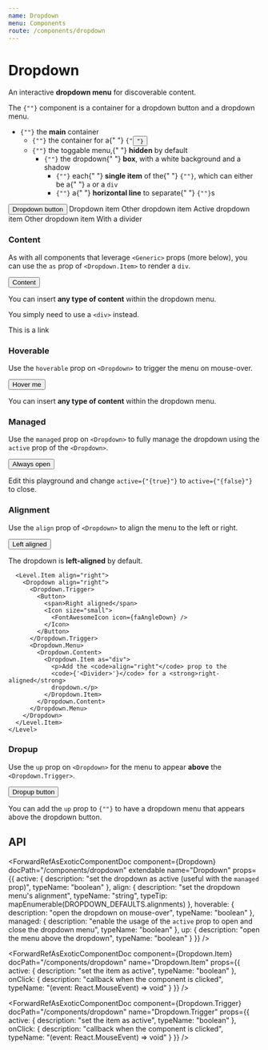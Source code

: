 ```yaml
---
name: Dropdown
menu: Components
route: /components/dropdown
---
```




# Dropdown

An interactive **dropdown menu** for discoverable content.

<Content>
  <p>
    The <code>{"<Dropdown>"}</code> component is a container for a dropdown
    button and a dropdown menu.
  </p>
  <ul>
    <li>
      <code>{"<Dropdown>"}</code> the <strong>main</strong> container
      <ul>
        <li>
          <code>{"<Dropdown.Trigger>"}</code> the container for a{" "}
          <code>{"<Button>"}</code>
        </li>
        <li>
          <code>{"<Dropdown.Menu>"}</code> the toggable menu,{" "}
          <strong>hidden</strong> by default
          <ul>
            <li>
              <code>{"<Dropdown.Content>"}</code> the dropdown{" "}
              <strong>box</strong>, with a white background and a shadow
              <ul>
                <li>
                  <code>{"<Dropdown.Item>"}</code> each{" "}
                  <strong>single item</strong> of the{" "}
                  <code>{"<Dropdown>"}</code>, which can either be a{" "}
                  <code>a</code> or a <code>div</code>
                </li>
                <li>
                  <code>{"<Dropdown.Divider>"}</code> a{" "}
                  <strong>horizontal line</strong> to separate{" "}
                  <code>{"<Dropdown.Item>"}</code>s
                </li>
              </ul>
            </li>
          </ul>
        </li>
      </ul>
    </li>
  </ul>
</Content>

<Playground>
  <div style={{ height: "250px" }}>
    <Dropdown>
      <Dropdown.Trigger>
        <Button>
          <span>Dropdown button</span>
          <Icon size="small">
            <FontAwesomeIcon icon={faAngleDown} />
          </Icon>
        </Button>
      </Dropdown.Trigger>
      <Dropdown.Menu>
        <Dropdown.Content>
          <Dropdown.Item>Dropdown item</Dropdown.Item>
          <Dropdown.Item>Other dropdown item</Dropdown.Item>
          <Dropdown.Item active>Active dropdown item</Dropdown.Item>
          <Dropdown.Item>Other dropdown item</Dropdown.Item>
          <Dropdown.Divider />
          <Dropdown.Item>With a divider</Dropdown.Item>
        </Dropdown.Content>
      </Dropdown.Menu>
    </Dropdown>
  </div>
</Playground>

### Content

As with all components that leverage `<Generic>` props (more below), you can use the `as` prop of `<Dropdown.Item>` to render a `div`.

<Playground>
  <div style={{ height: "250px" }}>
    <Dropdown>
      <Dropdown.Trigger>
        <Button>
          <span>Content</span>
          <Icon size="small">
            <FontAwesomeIcon icon={faAngleDown} />
          </Icon>
        </Button>
      </Dropdown.Trigger>
      <Dropdown.Menu>
        <Dropdown.Content>
          <Dropdown.Item as="div">
            <p>
              You can insert <strong>any type of content</strong> within the
              dropdown menu.
            </p>
          </Dropdown.Item>
          <Dropdown.Divider />
          <Dropdown.Item as="div">
            <p>
              You simply need to use a <code>&lt;div&gt;</code> instead.
            </p>
          </Dropdown.Item>
          <Dropdown.Divider />
          <Dropdown.Item>This is a link</Dropdown.Item>
        </Dropdown.Content>
      </Dropdown.Menu>
    </Dropdown>
  </div>
</Playground>

### Hoverable

Use the `hoverable` prop on `<Dropdown>` to trigger the menu on mouse-over.

<Playground>
  <div style={{ height: "150px" }}>
    <Dropdown hoverable>
      <Dropdown.Trigger>
        <Button>
          <span>Hover me</span>
          <Icon size="small">
            <FontAwesomeIcon icon={faAngleDown} />
          </Icon>
        </Button>
      </Dropdown.Trigger>
      <Dropdown.Menu>
        <Dropdown.Content>
          <Dropdown.Item as="div">
            <p>
              You can insert <strong>any type of content</strong> within the
              dropdown menu.
            </p>
          </Dropdown.Item>
        </Dropdown.Content>
      </Dropdown.Menu>
    </Dropdown>
  </div>
</Playground>

### Managed

Use the `managed` prop on `<Dropdown>` to fully manage the dropdown using the `active` prop of the `<Dropdown>`.

<Playground>
  <div style={{ height: "150px" }}>
    <Dropdown managed active={true}>
      <Dropdown.Trigger>
        <Button>
          <span>Always open</span>
          <Icon size="small">
            <FontAwesomeIcon icon={faAngleDown} />
          </Icon>
        </Button>
      </Dropdown.Trigger>
      <Dropdown.Menu>
        <Dropdown.Content>
          <Dropdown.Item as="div">
            <p>
              Edit this playground and change <code>active={"{true}"}</code>
              to <code>active={"{false}"}</code> to close.
            </p>
          </Dropdown.Item>
        </Dropdown.Content>
      </Dropdown.Menu>
    </Dropdown>
  </div>
</Playground>

### Alignment

Use the `align` prop of `<Dropdown>` to align the menu to the left or right.

<Playground>
  <div style={{ height: "150px" }}>
    <Level breakpoint="mobile">
      <Level.Item align="left">
        <Dropdown>
          <Dropdown.Trigger>
            <Button>
              <span>Left aligned</span>
              <Icon size="small">
                <FontAwesomeIcon icon={faAngleDown} />
              </Icon>
            </Button>
          </Dropdown.Trigger>
          <Dropdown.Menu>
            <Dropdown.Content>
              <Dropdown.Item as="div">
                <p>The dropdown is <strong>left-aligned</strong> by default.</p>
              </Dropdown.Item>
            </Dropdown.Content>
          </Dropdown.Menu>
        </Dropdown>
      </Level.Item>

      <Level.Item align="right">
        <Dropdown align="right">
          <Dropdown.Trigger>
            <Button>
              <span>Right aligned</span>
              <Icon size="small">
                <FontAwesomeIcon icon={faAngleDown} />
              </Icon>
            </Button>
          </Dropdown.Trigger>
          <Dropdown.Menu>
            <Dropdown.Content>
              <Dropdown.Item as="div">
                <p>Add the <code>align="right"</code> prop to the
                <code>{'<Divider>'}</code> for a <strong>right-aligned</strong>
                dropdown.</p>
              </Dropdown.Item>
            </Dropdown.Content>
          </Dropdown.Menu>
        </Dropdown>
      </Level.Item>
    </Level>

  </div>
</Playground>

### Dropup

Use the `up` prop on `<Dropdown>` for the menu to appear **above** the `<Dropdown.Trigger>`.

<Playground>
  <div style={{ marginTop: "150px" }}>
    <Dropdown up>
      <Dropdown.Trigger>
        <Button>
          <span>Dropup button</span>
          <Icon size="small">
            <FontAwesomeIcon icon={faAngleUp} />
          </Icon>
        </Button>
      </Dropdown.Trigger>
      <Dropdown.Menu>
        <Dropdown.Content>
          <Dropdown.Item as="div">
            <p>
              You can add the <code>up</code> prop to
              <code>{"<Dropdown>"}</code> to have a dropdown menu that appears above
              the dropdown button.
            </p>
          </Dropdown.Item>
        </Dropdown.Content>
      </Dropdown.Menu>
    </Dropdown>
  </div>
</Playground>

## API

<ForwardRefAsExoticComponentDoc
  component={Dropdown}
  docPath="/components/dropdown"
  extendable
  name="Dropdown"
  props={{
    active: {
      description:
        "set the dropdown as active (useful with the `managed` prop)",
      typeName: "boolean"
    },
    align: {
      description: "set the dropdown menu's alignment",
      typeName: "string",
      typeTip: mapEnumerable(DROPDOWN_DEFAULTS.alignments)
    },
    hoverable: {
      description: "open the dropdown on mouse-over",
      typeName: "boolean"
    },
    managed: {
      description:
        "enable the usage of the `active` prop to open and close the dropdown menu",
      typeName: "boolean"
    },
    up: {
      description: "open the menu above the dropdown",
      typeName: "boolean"
    }
  }}
/>

<ForwardRefAsExoticComponentDoc
  component={Dropdown.Content}
  docPath="/components/dropdown"
  name="Dropdown.Content"
/>

<ForwardRefAsExoticComponentDoc
  component={Dropdown.Divider}
  docPath="/components/dropdown"
  name="Dropdown.Divider"
/>

<ForwardRefAsExoticComponentDoc
  component={Dropdown.Item}
  docPath="/components/dropdown"
  name="Dropdown.Item"
  props={{
    active: {
      description: "set the item as active",
      typeName: "boolean"
    },
    onClick: {
      description: "callback when the component is clicked",
      typeName: "(event: React.MouseEvent) => void"
    }
  }}
/>

<ForwardRefAsExoticComponentDoc
  component={Dropdown.Menu}
  docPath="/components/dropdown"
  name="Dropdown.Menu"
/>

<ForwardRefAsExoticComponentDoc
  component={Dropdown.Trigger}
  docPath="/components/dropdown"
  name="Dropdown.Trigger"
  props={{
    active: {
      description: "set the item as active",
      typeName: "boolean"
    },
    onClick: {
      description: "callback when the component is clicked",
      typeName: "(event: React.MouseEvent) => void"
    }
  }}
/>

